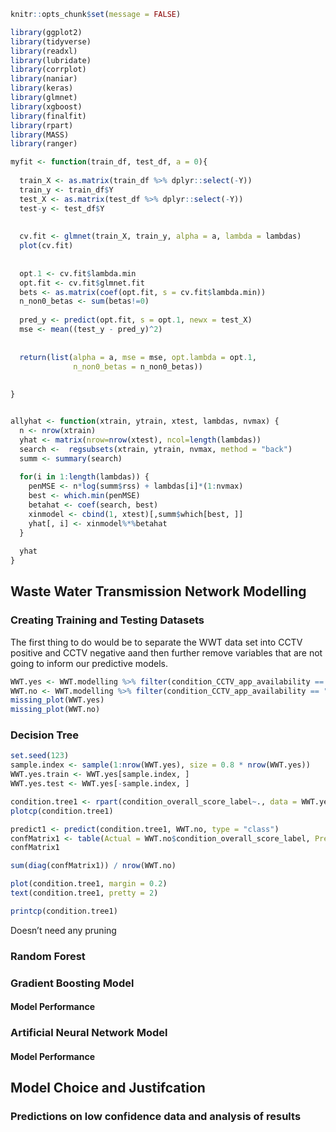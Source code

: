 ```r
knitr::opts_chunk$set(message = FALSE)

```



```r
library(ggplot2)
library(tidyverse)
library(readxl)
library(lubridate)
library(corrplot)
library(naniar)
library(keras)
library(glmnet)
library(xgboost)
library(finalfit)
library(rpart)
library(MASS)
library(ranger)

myfit <- function(train_df, test_df, a = 0){
  
  train_X <- as.matrix(train_df %>% dplyr::select(-Y))
  train_y <- train_df$Y
  test_X <- as.matrix(test_df %>% dplyr::select(-Y))
  test-y <- test_df$Y
  
  
  cv.fit <- glmnet(train_X, train_y, alpha = a, lambda = lambdas)
  plot(cv.fit)
  
  
  opt.1 <- cv.fit$lambda.min
  opt.fit <- cv.fit$glmnet.fit
  bets <- as.matrix(coef(opt.fit, s = cv.fit$lambda.min))
  n_non0_betas <- sum(betas!=0)
  
  pred_y <- predict(opt.fit, s = opt.1, newx = test_X)
  mse <- mean((test_y - pred_y)^2)
  
  
  return(list(alpha = a, mse = mse, opt.lambda = opt.1, 
              n_non0_betas = n_non0_betas))
  
  
}


allyhat <- function(xtrain, ytrain, xtest, lambdas, nvmax) {
  n <- nrow(xtrain)
  yhat <- matrix(nrow=nrow(xtest), ncol=length(lambdas))
  search <-  regsubsets(xtrain, ytrain, nvmax, method = "back")
  summ <- summary(search)
  
  for(i in 1:length(lambdas)) {
    penMSE <- n*log(summ$rss) + lambdas[i]*(1:nvmax)
    best <- which.min(penMSE)
    betahat <- coef(search, best)
    xinmodel <- cbind(1, xtest)[,summ$which[best, ]]
    yhat[, i] <- xinmodel%*%betahat
  }
  
  yhat
}


```


## Waste Water Transmission Network Modelling 


### Creating Training and Testing Datasets

The first thing to do would be to separate the WWT data set into CCTV positive and CCTV negative aand then further remove variables that are not going to inform our predictive models. 

```r
WWT.yes <- WWT.modelling %>% filter(condition_CCTV_app_availability == "yes")
WWT.no <- WWT.modelling %>% filter(condition_CCTV_app_availability == "no")
missing_plot(WWT.yes)
missing_plot(WWT.no)

```

### Decision Tree 


```r

set.seed(123)
sample.index <- sample(1:nrow(WWT.yes), size = 0.8 * nrow(WWT.yes))
WWT.yes.train <- WWT.yes[sample.index, ]
WWT.yes.test <- WWT.yes[-sample.index, ]

condition.tree1 <- rpart(condition_overall_score_label~., data = WWT.yes.train)
plotcp(condition.tree1)
```
```r
predict1 <- predict(condition.tree1, WWT.no, type = "class")
confMatrix1 <- table(Actual = WWT.no$condition_overall_score_label, Predicted = predict1)
confMatrix1
```

```r
sum(diag(confMatrix1)) / nrow(WWT.no)
```
```r
plot(condition.tree1, margin = 0.2)
text(condition.tree1, pretty = 2)
```

```r
printcp(condition.tree1)
```
Doesn't need any pruning 



### Random Forest





### Gradient Boosting Model


#### Model Performance



### Artificial Neural Network Model


#### Model Performance




## Model Choice and Justifcation 



### Predictions on low confidence data and analysis of results

